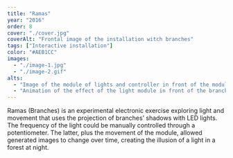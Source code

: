 ```yaml
---
title: "Ramas"
year: "2016"
order: 8
cover: "./cover.jpg"
coverAlt: "Frontal image of the installation witch branches"
tags: ["Interactive installation"]
color: "#AEB1CC"
images:
  - "./image-1.jpg"
  - "./image-2.gif"
alts:
  - "Image of the module of lights and controller in front of the module for the branches."
  - "Animation of the effect of the light module in front of the branches projected on a rounded backdrop."
---
```



Ramas (Branches) is an experimental electronic exercise exploring light and movement that uses the projection of branches’ shadows with LED lights. The frequency of the light could be manually controlled through a potentiometer. The latter, plus the movement of the module, allowed generated images to change over time, creating the illusion of a light in a forest at night.
